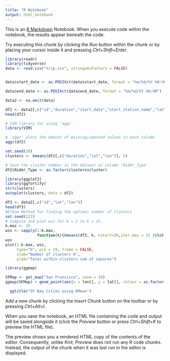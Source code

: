 ```yaml
---
title: "R Notebook"
output: html_notebook
---
```


This is an [R Markdown](http://rmarkdown.rstudio.com) Notebook. When you execute code within the notebook, the results appear beneath the code. 

Try executing this chunk by clicking the *Run* button within the chunk or by placing your cursor inside it and pressing *Ctrl+Shift+Enter*. 

```r
library(readr)
library(tidyverse)
data <- read.csv("trip.csv", stringsAsFactors = FALSE)


data$start_date <- as.POSIXct(data$start_date, format = "%m/%d/%Y %H:%M")

data$end_date <- as.POSIXct(data$end_date, format = "%m/%d/%Y %H:%M")

data2 <- na.omit(data)
```

```r
df2 <- data2[,c("id","duration","start_date","start_station_name","lat","lon","end_date","end_station_name","lat_1","lon_1","bike_id","subscription_type")]
head(df2)
```



```r
# VIM library for using 'aggr'
library(VIM)

# 'aggr' plots the amount of missing/imputed values in each column
aggr(df2)
```

```r
set.seed(20)
clusters <- kmeans(df2[,c("duration","lat","lon")], 5)

# Save the cluster number in the dataset as column 'Rider_Type'
df2$Rider_Type <- as.factor(clusters$cluster)

library(ggplot2)
library(ggfortify)
str(clusters)
autoplot(clusters, data = df2)
```

```r
df3 <- data2[,c("id","lat","lon")]
head(df3)
#Elbow Method for finding the optimal number of clusters
set.seed(123)
# Compute and plot wss for k = 2 to k = 15.
k.max <- 15
wss <- sapply(1:k.max, 
              function(k){kmeans(df3, k, nstart=50,iter.max = 15 )$tot.withinss})
wss
plot(1:k.max, wss,
     type="b", pch = 19, frame = FALSE, 
     xlab="Number of clusters K",
     ylab="Total within-clusters sum of squares")
```



```r
library(ggmap)

SFMap <- get_map("San Francisco", zoom = 10)
ggmap(SFMap) + geom_point(aes(x = lon[], y = lat[], colour = as.factor(Rider_Type)),data = df2) +

  ggtitle("SF Bay Cities using KMean")
```


Add a new chunk by clicking the *Insert Chunk* button on the toolbar or by pressing *Ctrl+Alt+I*.

When you save the notebook, an HTML file containing the code and output will be saved alongside it (click the *Preview* button or press *Ctrl+Shift+K* to preview the HTML file).

The preview shows you a rendered HTML copy of the contents of the editor. Consequently, unlike *Knit*, *Preview* does not run any R code chunks. Instead, the output of the chunk when it was last run in the editor is displayed.
